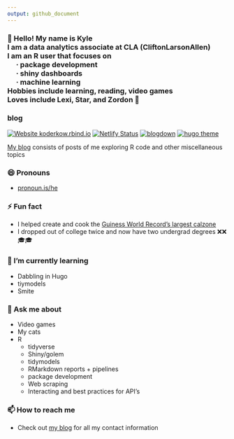 ```yaml
---
output: github_document
---
```


<h3>
  👋 Hello! My name is Kyle <br>
  I am a data analytics associate at CLA (CliftonLarsonAllen)<br>
  I am an R user that focuses on<br>
  <span style="padding-left:20px">&#183; package development</span><br>
  <span style="padding-left:20px">&#183; shiny dashboards</span><br>
  <span style="padding-left:20px">&#183; machine learning</span><br>
  Hobbies include learning, reading, video games<br>
  Loves include Lexi, Star, and Zordon 💖
</h3>

### blog

<!-- badges: start -->
[![Website koderkow.rbind.io](https://img.shields.io/website-up-down-green-red/http/shields.io.svg)](http://shields.io/)
[![Netlify Status](https://api.netlify.com/api/v1/badges/18127686-d6ae-4ae3-807b-9027a45ef32a/deploy-status)](https://app.netlify.com/sites/koderkow/deploys)
[![blogdown](https://img.shields.io/badge/Made%20with-blogdown-orange)](https://bookdown.org/yihui/blogdown/)
[![hugo theme](http://img.shields.io/badge/Hugo%20Theme-dream-FF4088?logo=hugo)](https://g1eny0ung.site/hugo-theme-dream/#/)
<!-- badges: end -->

[My blog](https://koderkow.rbind.io/) consists of posts of me exploring R code and other miscellaneous topics

### 😄 Pronouns

-  [pronoun.is/he](pronoun.is/he)

### ⚡ Fun fact

- I helped create and cook the [Guiness World Record's largest calzone](https://www.guinnessworldrecords.com/world-records/largest-calzone#:~:text=The%20largest%20calzone%20weighs%2096.37,and%20sauce%20inside%20the%20dough.)
- I dropped out of college twice and now have two undergrad degrees ❌❌🎓🎓

### 🌱 I’m currently learning

- Dabbling in Hugo
- tiymodels
- Smite

### 💬 Ask me about

- Video games
- My cats
- R
    - tidyverse
    - Shiny/golem
    - tidymodels
    - RMarkdown reports + pipelines
    - package development
    - Web scraping
    - Interacting and best practices for API's

### 📫 How to reach me

- Check out [my blog](https://koderkow.rbind.io/) for all my contact information